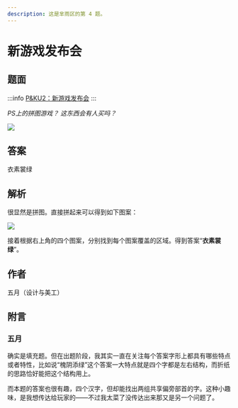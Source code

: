 ```yaml
---
description: 这是芈雨区的第 4 题。
---
```


# 新游戏发布会

## 题面

:::info
[P&KU2：新游戏发布会](https://pnku2.pkupuzzle.art/#/game/miyu/prob_04)
:::

_PS上的拼图游戏？_ _这东西会有人买吗？_

![](./04-xin-you-xi-fa-bu-hui.assets/image_2.webp)

## 答案

衣素裳绿

## 解析

很显然是拼图。直接拼起来可以得到如下图案：

![](./04-xin-you-xi-fa-bu-hui.assets/image_1.webp)

接着根据右上角的四个图案，分别找到每个图案覆盖的区域。得到答案“**衣素裳绿**”。

## 作者

五月（设计与美工）

## 附言

### 五月

确实是填充题。但在出题阶段，我其实一直在关注每个答案字形上都具有哪些特点或者特性，比如说“槐阴添绿”这个答案一大特点就是四个字都是左右结构，而折纸的思路恰好能把这个结构用上。

而本题的答案也很有趣，四个汉字，但却能找出两组共享偏旁部首的字。这种小趣味，是我想传达给玩家的——不过我太菜了没传达出来那又是另一个问题了。

